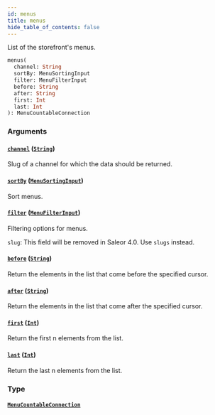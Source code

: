 ```yaml
---
id: menus
title: menus
hide_table_of_contents: false
---
```


List of the storefront's menus.

```graphql
menus(
  channel: String
  sortBy: MenuSortingInput
  filter: MenuFilterInput
  before: String
  after: String
  first: Int
  last: Int
): MenuCountableConnection
```

### Arguments

#### [`channel`](#) ([`String`](../../../developer/api-reference/scalars/string))

Slug of a channel for which the data should be returned.

#### [`sortBy`](#) ([`MenuSortingInput`](../../../developer/api-reference/inputs/menu-sorting-input))

Sort menus.

#### [`filter`](#) ([`MenuFilterInput`](../../../developer/api-reference/inputs/menu-filter-input))

Filtering options for menus.

`slug`: This field will be removed in Saleor 4.0. Use `slugs` instead.

#### [`before`](#) ([`String`](../../../developer/api-reference/scalars/string))

Return the elements in the list that come before the specified cursor.

#### [`after`](#) ([`String`](../../../developer/api-reference/scalars/string))

Return the elements in the list that come after the specified cursor.

#### [`first`](#) ([`Int`](../../../developer/api-reference/scalars/int))

Return the first n elements from the list.

#### [`last`](#) ([`Int`](../../../developer/api-reference/scalars/int))

Return the last n elements from the list.

### Type

#### [`MenuCountableConnection`](../../../developer/api-reference/objects/menu-countable-connection)

